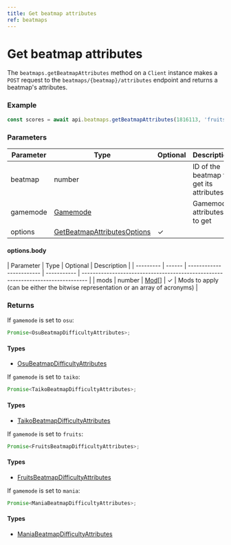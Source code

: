```yaml
---
title: Get beatmap attributes
ref: beatmaps
---
```


# Get beatmap attributes

The `beatmaps.getBeatmapAttributes` method on a `Client` instance makes a `POST` request to the `beatmaps/{beatmap}/attributes` endpoint and returns a beatmap's attributes.

### Example

```ts
const scores = await api.beatmaps.getBeatmapAttributes(1816113, 'fruits');
```

### Parameters

| Parameter | Type                                                                      | Optional | Description                             |
| --------- | ------------------------------------------------------------------------- | -------- | --------------------------------------- |
| beatmap   | number                                                                    |          | ID of the beatmap to get its attributes |
| gamemode  | [Gamemode](/references/game-mode)                                         |          | Gamemode attributes to get              |
| options   | [GetBeatmapAttributesOptions](/references/get-beatmap-attributes-options) | ✓        |                                         |

#### options.body

| Parameter | Type   | Optional                 | Description |
| --------- | ------ | ------------------------ | ----------- | -------------------------------------------------------------------------------- |
| mods      | number | [Mod](/references/mod)[] | ✓           | Mods to apply (can be either the bitwise representation or an array of acronyms) |

### Returns

If `gamemode` is set to `osu`:

```ts
Promise<OsuBeatmapDifficultyAttributes>;
```

#### Types

- [OsuBeatmapDifficultyAttributes](/references/osu-beatmap-difficulty-attributes)

If `gamemode` is set to `taiko`:

```ts
Promise<TaikoBeatmapDifficultyAttributes>;
```

#### Types

- [TaikoBeatmapDifficultyAttributes](/references/taiko-beatmap-difficulty-attributes)

If `gamemode` is set to `fruits`:

```ts
Promise<FruitsBeatmapDifficultyAttributes>;
```

#### Types

- [FruitsBeatmapDifficultyAttributes](/references/fruits-beatmap-difficulty-attributes)

If `gamemode` is set to `mania`:

```ts
Promise<ManiaBeatmapDifficultyAttributes>;
```

#### Types

- [ManiaBeatmapDifficultyAttributes](/references/mania-beatmap-difficulty-attributes)
